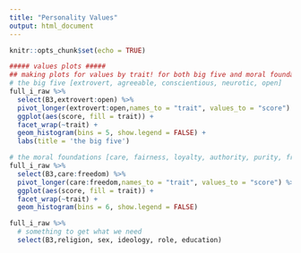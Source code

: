 ```yaml
---
title: "Personality Values"
output: html_document
---
```


```r
knitr::opts_chunk$set(echo = TRUE)
```

```r
##### values plots #####
## making plots for values by trait! for both big five and moral foundations for interest traits: religion, sex, ideology, role, education
# the big five [extrovert, agreeable, conscientious, neurotic, open]
full_i_raw %>% 
  select(B3,extrovert:open) %>% 
  pivot_longer(extrovert:open,names_to = "trait", values_to = "score") %>% 
  ggplot(aes(score, fill = trait)) +
  facet_wrap(~trait) +
  geom_histogram(bins = 5, show.legend = FALSE) +
  labs(title = 'the big five')

# the moral foundations [care, fairness, loyalty, authority, purity, freedom]
full_i_raw %>% 
  select(B3,care:freedom) %>% 
  pivot_longer(care:freedom,names_to = "trait", values_to = "score") %>% 
  ggplot(aes(score, fill = trait)) +
  facet_wrap(~trait) +
  geom_histogram(bins = 6, show.legend = FALSE)

```

```r
full_i_raw %>% 
  # something to get what we need
  select(B3,religion, sex, ideology, role, education)
```

